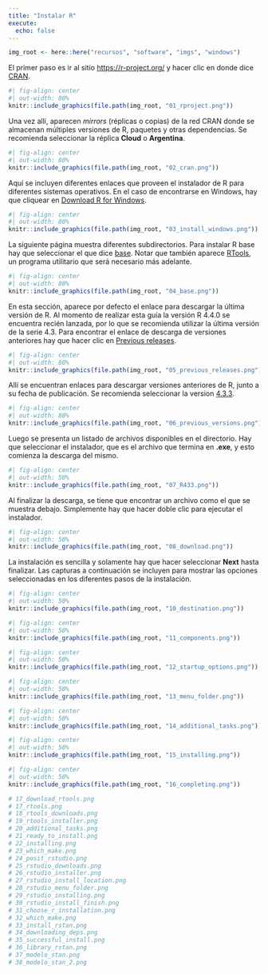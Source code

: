 ```yaml
---
title: "Instalar R"
execute:
  echo: false
---
```


```r
img_root <- here::here("recursos", "software", "imgs", "windows")
```

El primer paso es ir al sitio [https://r-project.org/](https://r-project.org/) y hacer 
clic en donde dice [CRAN](https://cran.r-project.org/mirrors.html).

```r
#| fig-align: center
#| out-width: 80%
knitr::include_graphics(file.path(img_root, "01_rproject.png"))
```

Una vez allí, aparecen _mirrors_ (réplicas o copias) de la red CRAN donde se almacenan 
múltiples versiones de R, paquetes y otras dependencias. Se recomienda seleccionar la 
réplica **Cloud** o **Argentina**.

```r
#| fig-align: center
#| out-width: 80%
knitr::include_graphics(file.path(img_root, "02_cran.png"))
```

Aquí se incluyen diferentes enlaces que proveen el instalador de R para diferentes
sistemas operativos. En el caso de encontrarse en Windows, hay que cliquear en 
[Download R for Windows](https://cloud.r-project.org/bin/windows/).

```r
#| fig-align: center
#| out-width: 80%
knitr::include_graphics(file.path(img_root, "03_install_windows.png"))
```

La siguiente página muestra diferentes subdirectorios. Para instalar R base hay que 
seleccionar el que dice [base](https://cloud.r-project.org/bin/windows/base/). Notar
que también aparece [RTools](https://cloud.r-project.org/bin/windows/Rtools/), 
un programa utilitario que será necesario más adelante.

```r
#| fig-align: center
#| out-width: 80%
knitr::include_graphics(file.path(img_root, "04_base.png"))
```

En esta sección, aparece por defecto el enlace para descargar la última versión
de R. Al momento de realizar esta guía la versión R 4.4.0 se encuentra recién lanzada, 
por lo que se recomienda utilizar la última versión de la serie 4.3. Para encontrar
el enlace de descarga de versiones anteriores hay que hacer clic en 
[Previous releases](https://cloud.r-project.org/bin/windows/base/old/).

```r
#| fig-align: center
#| out-width: 80%
knitr::include_graphics(file.path(img_root, "05_previous_releases.png"))
```

Allí se encuentran enlaces para descargar versiones anteriores de R, junto a su fecha
de publicación. Se recomienda seleccionar la version [4.3.3](https://cloud.r-project.org/bin/windows/base/old/4.3.3).

```r
#| fig-align: center
#| out-width: 80%
knitr::include_graphics(file.path(img_root, "06_previous_versions.png"))
```

Luego se presenta un listado de archivos disponibles en el directorio. 
Hay que seleccionar el instalador, que es el archivo que termina en **.exe**, y esto
comienza la descarga del mismo.

```r
#| fig-align: center
#| out-width: 50%
knitr::include_graphics(file.path(img_root, "07_R433.png"))
```

Al finalizar la descarga, se tiene que encontrar un archivo como el que se muestra debajo.
Simplemente hay que hacer doble clic para ejecutar el instalador.

```r
#| fig-align: center
#| out-width: 50%
knitr::include_graphics(file.path(img_root, "08_download.png"))
```

La instalación es sencilla y solamente hay que hacer seleccionar **Next** hasta finalizar.
Las capturas a continuación se incluyen para mostrar las opciones seleccionadas en los
diferentes pasos de la instalación.

```r
#| fig-align: center
#| out-width: 50%
knitr::include_graphics(file.path(img_root, "10_destination.png"))
```

```r
#| fig-align: center
#| out-width: 50%
knitr::include_graphics(file.path(img_root, "11_components.png"))
```

```r
#| fig-align: center
#| out-width: 50%
knitr::include_graphics(file.path(img_root, "12_startup_options.png"))
```

```r
#| fig-align: center
#| out-width: 50%
knitr::include_graphics(file.path(img_root, "13_menu_folder.png"))
```

```r
#| fig-align: center
#| out-width: 50%
knitr::include_graphics(file.path(img_root, "14_additional_tasks.png"))
```

```r
#| fig-align: center
#| out-width: 50%
knitr::include_graphics(file.path(img_root, "15_installing.png"))
```

```r
#| fig-align: center
#| out-width: 50%
knitr::include_graphics(file.path(img_root, "16_completing.png"))
```

```r
# 17_download_rtools.png
# 17_rtools.png
# 18_rtools_downloads.png
# 19_rtools_installer.png
# 20_additional_tasks.png
# 21_ready_to_install.png
# 22_installing.png
# 23_which_make.png
# 24_posit_rstudio.png
# 25_rstudio_downloads.png
# 26_rstudio_installer.png
# 27_rstudio_install_location.png
# 28_rstudio_menu_folder.png
# 29_rstudio_installing.png
# 30_rstudio_install_finish.png
# 31_choose_r_installation.png
# 32_which_make.png
# 33_install_rstan.png
# 34_downloading_deps.png
# 35_successful_install.png
# 36_library_rstan.png
# 37_modelo_stan.png
# 38_modelo_stan_2.png
```
